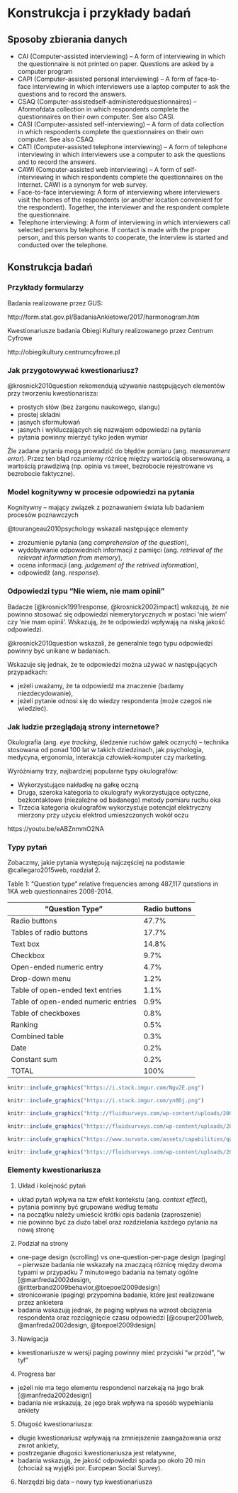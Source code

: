 # Konstrukcja i przykłady badań

## Sposoby zbierania danych

* CAI (Computer-assisted interviewing) -- A form of interviewing in which the questionnaire is not printed on paper. Questions are asked by a computer program 
* CAPI (Computer-assisted personal interviewing) -- A form of face-to-face interviewing in which interviewers use a laptop computer to ask the questions and to record the answers.
* CSAQ (Computer-assistedself-administeredquestionnaires) -- Aformofdata collection in which respondents complete the questionnaires on their own computer. See also CASI.
* CASI (Computer-assisted self-interviewing) -- A form of data collection in which respondents complete the questionnaires on their own computer. See also CSAQ.
* CATI (Computer-assisted telephone interviewing) -- A form of telephone interviewing in which interviewers use a computer to ask the questions and to record the answers.
* CAWI (Computer-assisted web interviewing) -- A form of self-interviewing in which respondents complete the questionnaires on the Internet. CAWI is a synonym for web survey.
* Face-to-face interviewing: A form of interviewing where interviewers visit the homes of the respondents (or another location convenient for the respondent). Together, the interviewer and the respondent complete the questionnaire.
* Telephone interviewing: A form of interviewing in which interviewers call
selected persons by telephone. If contact is made with the proper person, and this person wants to cooperate, the interview is started and conducted over the telephone.

## Konstrukcja badań

### Przykłady formularzy

Badania realizowane przez GUS:

http://form.stat.gov.pl/BadaniaAnkietowe/2017/harmonogram.htm

Kwestionariusze badania Obiegi Kultury realizowanego przez Centrum Cyfrowe

http://obiegikultury.centrumcyfrowe.pl


### Jak przygotowywać kwestionariusz?

@krosnick2010question rekomendują używanie następujących elementów przy tworzeniu kwestionarisza:

+ prostych słów (bez żargonu naukowego, slangu)
+ prostej składni
+ jasnych sformułowań
+ jasnych i wykluczających się nazwajem odpowiedzi na pytania
+ pytania powinny mierzyć tylko jeden wymiar

Źle zadane pytania mogą prowadzić do błędów pomiaru (ang. *measurement error*). Przez ten błąd rozumiemy różnicę między wartością obserwowaną, a wartością prawdziwą (np. opinia vs tweet, bezrobocie rejestrowane vs bezrobocie faktyczne).

### Model kognitywny w procesie odpowiedzi na pytania

Kognitywny -- mający związek z poznawaniem świata lub badaniem procesów poznawczych

@tourangeau2010psychology wskazali następujące elementy

+ zrozumienie pytania (ang *comprehension of the question*),
+ wydobywanie odpowiednich informacji z pamięci (ang. *retrieval of the relevant information from memory*),
+ ocena informacji (ang. *judgement of the retrived information*),
+ odpowiedź (ang. *response*).

### Odpowiedzi typu "Nie wiem, nie mam opinii"

Badacze [@krosnick1991response, @krosnick2002impact] wskazują, że nie powinno stosować się odpowiedzi niemerytorycznych w postaci 'nie wiem' czy 'nie mam opinii'. Wskazują, że te odpowiedzi wpływają na niską jakość odpowiedzi.

@krosnick2010question wskazali, że generalnie tego typu odpowiedzi powinny być unikane w badaniach. 

Wskazuje się jednak, że te odpowiedzi można używać w następujących przypadkach:

+ jeżeli uważamy, że ta odpowiedź ma znaczenie (badamy niezdecydowanie),
+ jeżeli pytanie odnosi się do wiedzy respondenta (może czegoś nie wiedzieć).

### Jak ludzie przeglądają strony internetowe?

Okulografia (ang. *eye tracking*, śledzenie ruchów gałek ocznych) – technika stosowana od ponad 100 lat w takich dziedzinach, jak psychologia, medycyna, ergonomia, interakcja człowiek-komputer czy marketing.

Wyróżniamy trzy, najbardziej popularne typy okulografów:

+ Wykorzystujące nakładkę na gałkę oczną
+ Druga, szeroka kategoria to okulografy wykorzystujące optyczne, bezkontaktowe (niezależne od badanego) metody pomiaru ruchu oka
+ Trzecia kategoria okulografów wykorzystuje potencjał elektryczny mierzony przy użyciu elektrod umieszczonych wokół oczu

https://youtu.be/eABZnmmO2NA


### Typy pytań


Zobaczmy, jakie pytania występują najczęściej na podstawie @callegaro2015web, rozdział 2.

Table 1: “Question type” relative frequencies among 487,117 questions in 1KA web questionnaires 2008-2014.

| “Question Type” | Radio buttons |
|-----------------|---------------|
|Radio buttons | 47.7%| 
|Tables of radio buttons|17.7%| 
|Text box|14.8%|
|Checkbox|9.7%|
|Open-ended numeric entry |4.7%|
|Drop-down menu|1.2%|
|Table of open-ended text entries |1.1%|
|Table of open-ended numeric entries | 0.9%|
|Table of checkboxes|0.8%|
|Ranking|0.5%|
|Combined table|0.3%|
|Date|0.2%|
|Constant sum|0.2%|
|TOTAL|100%|


```r
knitr::include_graphics("https://i.stack.imgur.com/Ngv2E.png")
```

```r
knitr::include_graphics("https://i.stack.imgur.com/yn0Dj.png")
```


```r
knitr::include_graphics("http://fluidsurveys.com/wp-content/uploads/2009/11/Screen-shot-2012-05-15-at-4.48.58-PM.png")
```

```r
knitr::include_graphics("https://fluidsurveys.com/wp-content/uploads/2009/11/56.png")
```


```r
knitr::include_graphics("https://www.survata.com/assets/capabilities/question-types/numeric-input.jpg")
```

```r
knitr::include_graphics("https://fluidsurveys.com/wp-content/uploads/2009/11/55.png")
```


### Elementy kwestionariusza

1. Układ i kolejność pytań

+ układ pytań wpływa na tzw efekt kontekstu (ang. *context effect*),
+ pytania powinny być grupowane według tematu 
+ na początku należy umieścić krótki opis badania (zaproszenie)
+ nie powinno być za dużo tabel oraz rozdzielania każdego pytania na nową stronę

2. Podział na strony
+ one-page design (scrolling) vs one-question-per-page design (paging) -- pierwsze badania nie wskazały na znaczącą różnicę między dwoma typami w przypadku 7 minutowego badania na tematy ogólne [@manfreda2002design, @ritterband2009behavior,@toepoel2009design]
+ stronicowanie (paging) przypomina badanie, które jest realizowane przez ankietera
+ badania wskazują jednak, że paging wpływa na wzrost obciązenia respondenta oraz rozciągnięcie czasu odpowiedzi [@couper2001web, @manfreda2002design, @toepoel2009design]

3. Nawigacja
+ kwestionariusze w wersji paging powinny mieć przyciski "w przód", "w tył"

4. Progress bar
+ jeżeli nie ma tego elementu respondenci narzekają na jego brak [@manfreda2002design]
+ badania nie wskazują, że jego brak wpływa na sposób wypełniania ankiety

5. Długość kwestionariusza:
+ długie kwestionariusz wpływają na zmniejszenie zaangażowania oraz zwrot ankiety,
+ postrzeganie długości kwestionariusza jest relatywne,
+ badania wskazują, że jakość odpowiedzi spada po około 20 min (chociaż są wyjątki por. European Social Survey).


6. Narzędzi big data -- nowy typ kwestionariusza










